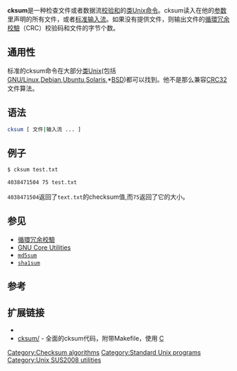{{NoteTA|G1=IT}}
'''cksum'''是一种检查文件或者数据流[[校验和|校验和]]的[[类Unix|类Unix]][[命令|命令]]。cksum读入在他的[[参数|参数]]里声明的所有文件，或者[[标准输入流|标准输入流]]。如果没有提供文件，则输出文件的[[循環冗余校驗|循環冗余校驗]]（CRC）校验码和文件的字节个数。

==通用性==
标准的cksum命令在大部分[[类Unix|类Unix]](包括[[GNU/Linux|GNU/Linux]],[[Debian|Debian]],[[Ubuntu|Ubuntu]],[[Solaris|Solaris]],*[[BSD|BSD]])都可以找到。他不是那么兼容[[CRC32|CRC32]]文件算法。

==语法==
<syntaxhighlight lang="bash">
cksum [ 文件|输入流 ... ]
</syntaxhighlight>


==例子==
<syntaxhighlight lang="bash">
$ cksum test.txt

4038471504 75 test.txt

</syntaxhighlight>
<code>4038471504</code>返回了<code>text.txt</code>的checksum值,而<code>75</code>返回了它的大小。

==参见==
*[[循環冗余校驗|循環冗余校驗]]
*[[GNU_Core_Utilities|GNU Core Utilities]]
*<code>[[md5sum|md5sum]]</code>
*<code>[[sha1sum|sha1sum]]</code>

==参考==
{{reflist}}

==扩展链接==
*{{man|cu|cksum|SUS|write file checksums and sizes}}
* [https://web.archive.org/web/20130527003845/http://src.gnu-darwin.org/src/usr.bin/cksum/ cksum/] - 全面的cksum代码，附带Makefile，使用 [[C语言|C]]

{{unix commands}}

[[Category:Checksum_algorithms|Category:Checksum algorithms]]
[[Category:Standard_Unix_programs|Category:Standard Unix programs]]
[[Category:Unix_SUS2008_utilities|Category:Unix SUS2008 utilities]]


{{unix-stub}}